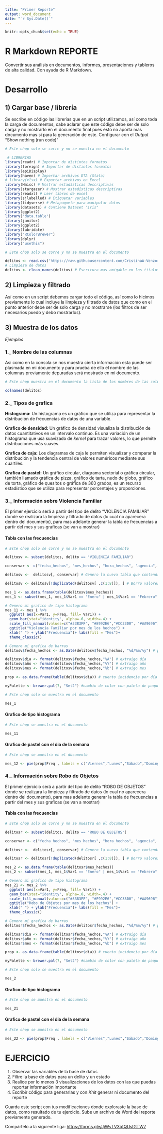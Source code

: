 ---
title: "Primer Reporte"
output: word_document
date: "`r Sys.Date()`"
---

```{r setup, include=FALSE}
knitr::opts_chunk$set(echo = TRUE)
```

# R Markdown REPORTE

Convertir sus análisis en documentos, informes, presentaciones y tableros de alta calidad. Con ayuda de R Markdown.

# Desarrollo

## 1) Cargar base / librería

Se escribe en código las librerías que en un script utilizamos, así como toda la carga de documentos, cabe aclarar que este código debe ser de solo carga y no mostrarlo en el documento final pues esto no aporta mas documento mas si para la generación de este. Configurar con el _Output_ “Show nothing (run code)”

```{r include=FALSE} 
# Este chop solo se corre y no se muestra en el documento

 # LIBRERIAS
library(readr) # Importar de distintos formatos
library(foreign) # Importar de distintos formatos
library(epiDisplay)
library(haven) # Importar archivos DTA (Stata)
# library(xlsx) # Exportar archivos en Excel
library(Hmisc) # Mostrar estadísticas descriptivas
library(stargazer) # Mostrar estadísticas descriptivas
library(readxl) # Leer libros de excel
library(sjlabelled) # Etiquetar variables
library(tidyverse) # Metapaquete para manipular datos
library(datasets) # Contiene Dataset "iris"
library(ggplot2)
library('data.table')
library(janitor)
library(ggplot2)
library(lubridate)
library("RColorBrewer")
library(dplyr)
library("usethis")
```


```{r include=FALSE}
# Este chop solo se corre y no se muestra en el documento

delitos <- read.csv("https://raw.githubusercontent.com/CristinaA-Venzor/CURSO_BASE_ANALISIS_CRIMINAL/main/Bases%20de%20datos/carpetas_2023.csv") # Cargar base
# Limpieza de datos
delitos <- clean_names(delitos) # Escritura mas amigable en los titulos
```

## 2) Limpieza y filtrado

Así como en un script debemos cargar todo el código, así como lo hicimos previamente lo cual incluye la limpieza y filtrado de datos que como en el punto anterior debe ser de solo carga y no mostrarse (los filtros de ser necesarios puedo y debo mostrarlos).

## 3) Muestra de los datos

*_Ejemplos_*

### 1._ Nombre de las columnas

Así como en la consola se nos muestra cierta información esta puede ser plasmada en mi documento y para prueba de ello el nombre de las columnas previamente depuradas será mostrado en mi documento.

```{r echo=FALSE}
# Este chop muestra en el documento la lista de los nombres de las columnas

colnames(delitos)
```

### 2._ Tipos de grafica

**Histograma:** Un histograma es un gráfico que se utiliza para representar la distribución de frecuencias de datos de una variable. 

**Grafico de densidad:** Un gráfico de densidad visualiza la distribución de datos cuantitativos en un intervalo continuo. Es una variación de un histograma que usa suavizado de _kernel_ para trazar valores, lo que permite distribuciones más suaves.

**Grafica de caja:** Los diagramas de caja le permiten visualizar y comparar la distribución y la tendencia central de valores numéricos mediante sus cuartiles.

**Grafica de pastel:** Un gráfico circular, diagrama sectorial o gráfica circular, también llamado gráfica de pizza, gráfico de tarta, nudo de globo, gráfico de torta, gráfico de quesitos o gráfica de 360 grados, es un recurso estadístico que se utiliza para representar porcentajes y proporciones.

### 3._ Información sobre Violencia Familiar

El primer ejercicio será a partir del tipo de delito "VIOLENCIA FAMILIAR" donde se realizara la limpieza y filtrado de datos (lo cual no aparecera dentro del documento), para mas adelante generar la tabla de frecuencias a partir del mes y sus graficas (se van a mostrar)

#### Tabla con las frecuencias

```{r include=FALSE}
# Este chop solo se corre y no se muestra en el documento

delitosv <- subset(delitos, delito == "VIOLENCIA FAMILIAR") 

conservar <- c("fecha_hechos", "mes_hechos", "hora_hechos", "agencia", "alcaldia_hechos", "municipio_hechos", "latitud", "longitud") # Nos quedamos con las variables que son de nuestro interés para el análisis

delitosv <-  delitosv[, conservar] # Genero la nueva tabla que contendra las columnas de interes solo con el delito de violencia familiar

delitosv <- delitosv[!duplicated(delitosv[ ,c(1:8)]), ] # Borro valores duplicados

mes_1 <- as.data.frame(table(delitosv$mes_hechos))
mes_1 <- subset(mes_1, mes_1$Var1 == "Enero" | mes_1$Var1 == "Febrero" | mes_1$Var1 == "Marzo" | mes_1$Var1 == "Abril")

# Genero mi grafico de tipo histograma
mes_11 <- mes_1 %>%
  ggplot( aes(x=Var1, y=Freq, fill= Var1)) +
  geom_bar(stat="identity", alpha=.6, width=.4) +
  scale_fill_manual(values=c("#3383FF", "#E992E6","#CC3300", "#AA9696"))+
  ggtitle("Violencia Familiar por mes de los hechos") +
  xlab(" ") + ylab("Frecuencia")+ labs(fill = "Mes")+
  theme_classic()

# Genero mi grafica de barras
delitosv$fecha_hechos <- as.Date(delitosv$fecha_hechos, "%d/%m/%y") # pongo en formato fecha

delitosv$dia <- format(delitosv$fecha_hechos,"%A") # extraigo día
delitosv$año <- format(delitosv$fecha_hechos,"%Y") # extraigo año
delitosv$mes <- format(delitosv$fecha_hechos,"%b") # extraigo mes

prop <- as.data.frame(table(delitosv$dia)) # cuento incidencia por día

myPalette <- brewer.pal(7, "Set2") #cambio de color con paleta de paquetería
```

```{r echo=FALSE}
# Este chop solo se muestra en el documento

mes_1
```

#### Grafico de tipo histograma

```{r echo=FALSE, message=FALSE, warning=FALSE}
# Este chop se muestra en el documento

mes_11
```

#### Grafico de pastel con el dia de la semana

```{r echo=FALSE, message=FALSE, warning=FALSE}
# Este chop se muestra en el documento

mes_12 <- pie(prop$Freq , labels = c("Viernes","Lunes","Sábado","Domingo","Jueves", "Martes", "Miercoles"), border="white", col=myPalette, main = "Grafico de pastel Violencia Familiar")
```

### 4._ Información sobre Robo de Objetos

El primer ejercicio será a partir del tipo de delito "ROBO DE OBJETOS" donde se realizara la limpieza y filtrado de datos (lo cual no aparecera dentro del documento), para mas adelante generar la tabla de frecuencias a partir del mes y sus graficas (se van a mostrar)

#### Tabla con las frecuencias

```{r include=FALSE}
# Este chop solo se corre y no se muestra en el documento

delitosr <- subset(delitos, delito == "ROBO DE OBJETOS") 

conservar <- c("fecha_hechos", "mes_hechos", "hora_hechos", "agencia", "alcaldia_hechos", "municipio_hechos", "latitud", "longitud") # Nos quedamos con las variables que son de nuestro interés para el análisis

delitosr <-  delitosr[, conservar] # Genero la nueva tabla que contendra las columnas de interes solo con el delito de violencia familiar

delitosr <- delitosr[!duplicated(delitosr[ ,c(1:8)]), ] # Borro valores duplicados

mes_2 <- as.data.frame(table(delitosr$mes_hechos))
mes_2 <- subset(mes_1, mes_1$Var1 == "Enero" | mes_1$Var1 == "Febrero" | mes_1$Var1 == "Marzo" | mes_1$Var1 == "Abril")

# Genero mi grafico de tipo histograma
mes_21 <- mes_2 %>%
  ggplot( aes(x=Var1, y=Freq, fill= Var1)) +
  geom_bar(stat="identity", alpha=.6, width=.4) +
  scale_fill_manual(values=c("#3383FF", "#E992E6","#CC3300", "#AA9696"))+
  ggtitle("Robo de Objetos por mes de los hechos") +
  xlab(" ") + ylab("Frecuencia")+ labs(fill = "Mes")+
  theme_classic()

# Genero mi grafica de barras
delitosr$fecha_hechos <- as.Date(delitosr$fecha_hechos, "%d/%m/%y") # pongo en formato fecha

delitosr$dia <- format(delitosr$fecha_hechos,"%A") # extraigo día
delitosr$año <- format(delitosr$fecha_hechos,"%Y") # extraigo año
delitosr$mes <- format(delitosr$fecha_hechos,"%b") # extraigo mes

prop <- as.data.frame(table(delitosr$dia)) # cuento incidencia por día

myPalette <- brewer.pal(7, "Set2") #cambio de color con paleta de paquetería
```

```{r echo=FALSE}
# Este chop solo se muestra en el documento

mes_2
```

#### Grafico de tipo histograma

```{r echo=FALSE, message=FALSE, warning=FALSE}
# Este chop se muestra en el documento

mes_21
```

#### Grafico de pastel con el dia de la semana

```{r echo=FALSE, message=FALSE, warning=FALSE}
# Este chop se muestra en el documento

mes_22 <- pie(prop$Freq , labels = c("Viernes","Lunes","Sábado","Domingo","Jueves", "Martes", "Miercoles"), border="white", col=myPalette, main = "Grafico de pastel Robo de Objetos")
```

# EJERCICIO

1. Observar las variables de la base de datos
2. Filtre la base de datos para un delito y un estado
3. Realice por lo menos 3 visualizaciones de los datos con las que puedas reportar información importante
4. Escribir código para generarlas y con _Knit_ generar ni documento del reporte

Guarda este script con tus modificaciones donde exploraste la base de datos, como resultado de tu ejercicio. Sube un archivo de Word del reporte previamente generado.

Compártelo a la siguiente liga: <https://forms.gle/JjWvTV3btQUstGTW7>
